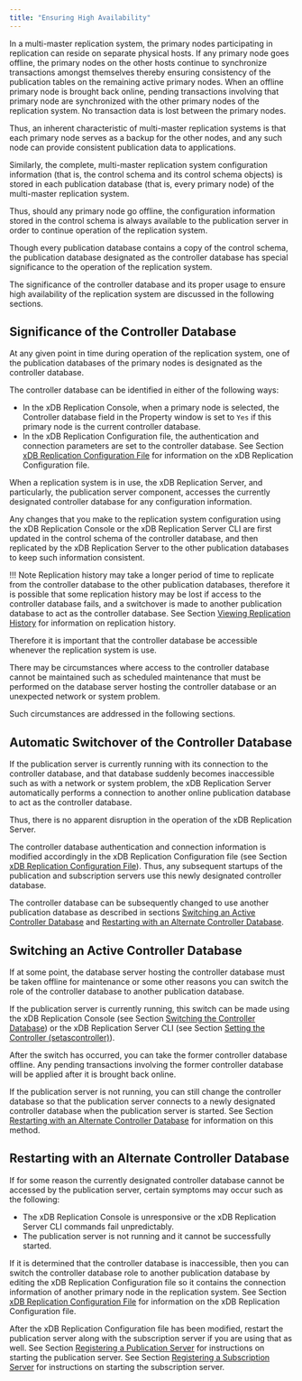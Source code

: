 ```yaml
---
title: "Ensuring High Availability"
---
```


<div id="ensuring_ha" class="registered_link"></div>

In a multi-master replication system, the primary nodes participating in replication can reside on separate physical hosts. If any primary node goes offline, the primary nodes on the other hosts continue to synchronize transactions amongst themselves thereby ensuring consistency of the publication tables on the remaining active primary nodes. When an offline primary node is brought back online, pending transactions involving that primary node are synchronized with the other primary nodes of the replication system. No transaction data is lost between the primary nodes.

Thus, an inherent characteristic of multi-master replication systems is that each primary node serves as a backup for the other nodes, and any such node can provide consistent publication data to applications.

Similarly, the complete, multi-master replication system configuration information (that is, the control schema and its control schema objects) is stored in each publication database (that is, every primary node) of the multi-master replication system.

Thus, should any primary node go offline, the configuration information stored in the control schema is always available to the publication server in order to continue operation of the replication system.

Though every publication database contains a copy of the control schema, the publication database designated as the controller database has special significance to the operation of the replication system.

The significance of the controller database and its proper usage to ensure high availability of the replication system are discussed in the following sections.

## Significance of the Controller Database

At any given point in time during operation of the replication system, one of the publication databases of the primary nodes is designated as the controller database.

The controller database can be identified in either of the following ways:

-   In the xDB Replication Console, when a primary node is selected, the Controller database field in the Property window is set to `Yes` if this primary node is the current controller database.
-   In the xDB Replication Configuration file, the authentication and connection parameters are set to the controller database. See Section [xDB Replication Configuration File](../02_overview/03_replication_server_components_and_architecture/01_physical_components/#xdb_replication_conf_file) for information on the xDB Replication Configuration file.

When a replication system is in use, the xDB Replication Server, and particularly, the publication server component, accesses the currently designated controller database for any configuration information.

Any changes that you make to the replication system configuration using the xDB Replication Console or the xDB Replication Server CLI are first updated in the control schema of the controller database, and then replicated by the xDB Replication Server to the other publication databases to keep such information consistent.

!!! Note
    Replication history may take a longer period of time to replicate from the controller database to the other publication databases, therefore it is possible that some replication history may be lost if access to the controller database fails, and a switchover is made to another publication database to act as the controller database. See Section [Viewing Replication History](../07_common_operations/04_view_replication_history/#view_replication_history) for information on replication history.

Therefore it is important that the controller database be accessible whenever the replication system is use.

There may be circumstances where access to the controller database cannot be maintained such as scheduled maintenance that must be performed on the database server hosting the controller database or an unexpected network or system problem.

Such circumstances are addressed in the following sections.

## Automatic Switchover of the Controller Database

If the publication server is currently running with its connection to the controller database, and that database suddenly becomes inaccessible such as with a network or system problem, the xDB Replication Server automatically performs a connection to another online publication database to act as the controller database.

Thus, there is no apparent disruption in the operation of the xDB Replication Server.

The controller database authentication and connection information is modified accordingly in the xDB Replication Configuration file (see Section [xDB Replication Configuration File](../02_overview/03_replication_server_components_and_architecture/01_physical_components/#xdb_replication_conf_file)). Thus, any subsequent startups of the publication and subscription servers use this newly designated controller database.

The controller database can be subsequently changed to use another publication database as described in sections [Switching an Active Controller Database](#switching_active_controller_db) and [Restarting with an Alternate Controller Database](#restart_with_alternate_controller_db).

<div id="switching_active_controller_db" class="registered_link"></div>

## Switching an Active Controller Database

If at some point, the database server hosting the controller database must be taken offline for maintenance or some other reasons you can switch the role of the controller database to another publication database.

If the publication server is currently running, this switch can be made using the xDB Replication Console (see Section [Switching the Controller Database](../07_common_operations/07_switching_controller_db/#switching_controller_db)) or the xDB Replication Server CLI (see Section [Setting the Controller (setascontroller)](../08_xdb_cli/03_xdb_cli_commands/26_set_controller/#set_controller)).

After the switch has occurred, you can take the former controller database offline. Any pending transactions involving the former controller database will be applied after it is brought back online.

If the publication server is not running, you can still change the controller database so that the publication server connects to a newly designated controller database when the publication server is started. See Section [Restarting with an Alternate Controller Database](#restart_with_alternate_controller_db) for information on this method.

<div id="restart_with_alternate_controller_db" class="registered_link"></div>

## Restarting with an Alternate Controller Database

If for some reason the currently designated controller database cannot be accessed by the publication server, certain symptoms may occur such as the following:

-   The xDB Replication Console is unresponsive or the xDB Replication Server CLI commands fail unpredictably.
-   The publication server is not running and it cannot be successfully started.

If it is determined that the controller database is inaccessible, then you can switch the controller database role to another publication database by editing the xDB Replication Configuration file so it contains the connection information of another primary node in the replication system. See Section [xDB Replication Configuration File](../02_overview/03_replication_server_components_and_architecture/01_physical_components/#xdb_replication_conf_file) for information on the xDB Replication Configuration file.

After the xDB Replication Configuration file has been modified, restart the publication server along with the subscription server if you are using that as well. See Section [Registering a Publication Server](../05_smr_operation/02_creating_publication/01_registering_publication_server/#registering_publication_server) for instructions on starting the publication server. See Section [Registering a Subscription Server](../05_smr_operation/03_creating_subscription/01_registering_subscription_server/#registering_subscription_server) for instructions on starting the subscription server.
